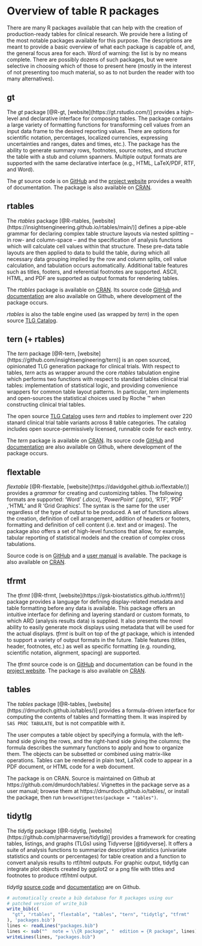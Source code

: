 # Overview of table R packages {#tablepkgs}

There are many R packages available that can help with the creation of
production-ready tables for clinical research. We provide here a listing
of the most notable packages available for this purpose. The descriptions
are meant to provide a basic overview of what each package is capable of,
and, the general focus area for each. Word of warning: the list is by no
means complete. There are possibly dozens of such packages, but we were
selective in choosing which of those to present here (mostly in the
interest of not presenting too much material, so as to not burden the
reader with too many alternatives).

## gt

The *gt* package [@R-gt, [website](https://gt.rstudio.com/)] provides
a high-level and declarative interface for composing tables. The package
contains a large variety of formatting functions for transforming cell values
from an input data frame to the desired reporting values. There are options for
scientific notation, percentages, localized currencies, expressing uncertainties
and ranges, dates and times, etc.). The package has the ability to generate summary
rows, footnotes, source notes, and structure the table with a stub and column
spanners. Multiple output formats are supported with the same declarative interface
(e.g., HTML, LaTeX/PDF, RTF, and Word).

The *gt* source code is on [GitHub](https://github.com/rstudio/gt) and the
[project website](https://gt.rstudio.com) provides a wealth of documentation. The
package is also available on [CRAN](https://CRAN.R-project.org/package=gt).

## rtables

The *rtables* package [@R-rtables, [website](https://insightsengineering.github.io/rtables/main/)] defines a pipe-able grammar for declaring complex table
structure layouts via nested splitting -- in row- and column-space -- and the
specification of analysis functions which will calculate cell values within that
structure. These pre-data table layouts are then applied to data to build the
table, during which all necessary data grouping implied by the row and column
splits, cell value calculation, and tabulation occurs automatically. Additional
table features such as titles, footers, and referential footnotes are supported.
ASCII, HTML, and PDF are supported as output formats for rendering tables.

The *rtables* package is available on
[CRAN](https://CRAN.R-project.org/package=rtables). Its source code
[GitHub](https://github.com/insightsengineering/rtables) and
[documentation](https://insightsengineering.github.io/rtables/) are
also available on Github, where development of the package occurs.

*rtables* is also the table engine used (as wrapped by *tern*) in the open source
[TLG Catalog](https://insightsengineering.github.io/tlg-catalog/).

## tern (+ rtables)

The *tern* package [@R-tern,
[website](https://github.com/insightsengineering/tern)] is an open
sourced, opinionated TLG generation package for clinical trials. With
respect to tables, *tern* acts as wrapper around the core *rtables*
tabulation engine which performs two functions with respect to
standard tables clinical trial tables: implementation of statistical
logic, and providing convenience wrappers for common table layout
patterns. In particular, *tern* implements and open-sources the
statistical choices used by Roche &trade; when constructing clinical
trial tables.

The open source [TLG
Catalog](https://insightsengineering.github.io/tlg-catalog/) uses
*tern* and *rtables* to implement over 220 stanard clinical trial
table variants across 8 table categories. The catalog includes open
source-permissively licensed, runnable code for each entry.


The *tern* package is available on
[CRAN](https://CRAN.R-project.org/package=tern). Its source code
[GitHub](https://github.com/insightsengineering/tern) and
[documentation](https://insightsengineering.github.io/tern/) are also
available on Github, where development of the package occurs.


## flextable

*flextable* [@R-flextable, [website](https://davidgohel.github.io/flextable/)] 
provides a *grammar* for creating and customizing tables. The
following formats are supported: 'Word' (*.docx), 'PowerPoint' (*.pptx), 'RTF', 'PDF'
,'HTML' and R 'Grid Graphics'. The syntax is the same for the user regardless of
the type of output to be produced. A set of functions allows the creation,
definition of cell arrangement, addition of headers or footers, formatting and
definition of cell content (i.e. text and or images). The package also offers a
set of high-level functions that allow, for example, tabular reporting of
statistical models and the creation of complex cross tabulations.

Source code is on [GitHub](https://github.com/davidgohel/flextable) and a 
[user manual](https://ardata-fr.github.io/flextable-book/) is available. 
The package is also available on [CRAN](https://CRAN.R-project.org/package=flextable).

## tfrmt

The *tfrmt* [@R-tfrmt, [website](https://gsk-biostatistics.github.io/tfrmt/)] package 
provides a language for defining display-related metadata and table formatting 
before any data is available. This package offers an intuitive interface for 
defining and layering standard or custom formats, to which ARD (analysis 
results data) is supplied. It also presents the novel ability to easily 
generate mock displays using metadata that will be used for the actual 
displays. *tfrmt* is built on top of the *gt* package, which is intended to 
support a variety of output formats in the future. Table features (titles, 
header, footnotes, etc.) as well as specific formatting (e.g. rounding, 
scientific notation, alignment, spacing) are supported.

The *tfrmt* source code is on [GitHub](https://github.com/GSK-Biostatistics/tfrmt) and
documentation can be found in the [project website](https://gsk-biostatistics.github.io/tfrmt/).
The package is also available on [CRAN](https://CRAN.R-project.org/package=tfrmt).

## tables

The *tables* package [@R-tables, [website](https://dmurdoch.github.io/tables/)] provides a formula-driven interface for
computing the contents of tables and formatting them.  It was 
inspired by `SAS PROC TABULATE`, but is not compatible with it.

The user computes a table object by specifying a formula, with the
left-hand side giving the rows, and the right-hand side giving the columns;
the formula describes the summary functions to apply and how to organize them.
The objects can be subsetted or combined using matrix-like operations. Tables can
be rendered in plain text, LaTeX code to appear in a PDF document, or HTML
code for a web document.

The package is on CRAN. Source is maintained on Github at
https://github.com/dmurdoch/tables/. Vignettes in the package serve as a user manual;
browse them at https://dmurdoch.github.io/tables/, or install the package, then run
`browseVignettes(package = "tables")`.

## tidytlg

The *tidytlg* package [@R-tidytlg, [website](https://github.com/pharmaverse/tidytlg)] provides a framework for creating tables, listings, and graphs (TLGs) using 
Tidyverse [@tidyverse]. It offers a suite of analysis functions to summarize descriptive statistics 
(univariate statistics and counts or percentages) for table creation and a function 
to convert analysis results to rtf/html outputs. For graphic output, tidytlg can 
integrate plot objects created by ggplot2 or a png file with titles and footnotes 
to produce rtf/html output. 

*tidytlg* [source code](https://github.com/pharmaverse/tidytlg) and  [documentation](https://pharmaverse.github.io/tidytlg/main/)
are on Github.

```r
# automatically create a bib database for R packages using our
# patched version of write_bib
write_bib(c(
  "gt", "rtables", "flextable", "tables", "tern", "tidytlg", "tfrmt"
), 'packages.bib')
lines <- readLines("packages.bib")
lines <- sub("^  note = \\{R package", "  edition = {R package", lines)
writeLines(lines, "packages.bib")
```
